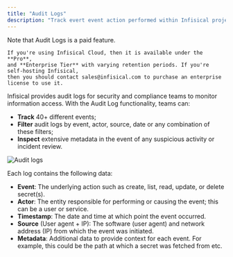 ```yaml
---
title: "Audit Logs"
description: "Track evert event action performed within Infisical projects."
---
```


<Info>
    Note that Audit Logs is a paid feature.

    If you're using Infisical Cloud, then it is available under the **Pro**,
    and **Enterprise Tier** with varying retention periods. If you're self-hosting Infisical,
    then you should contact sales@infisical.com to purchase an enterprise license to use it.
</Info>

Infisical provides audit logs for security and compliance teams to monitor information access.
With the Audit Log functionality, teams can:
- **Track** 40+ different events;
- **Filter** audit logs by event, actor, source, date or any combination of these filters;
- **Inspect** extensive metadata in the event of any suspicious activity or incident review.

![Audit logs](../../images/platform/audit-logs/audit-logs-table.png)

Each log contains the following data:

- **Event**: The underlying action such as create, list, read, update, or delete secret(s).
- **Actor**: The entity responsible for performing or causing the event; this can be a user or service.
- **Timestamp**: The date and time at which point the event occurred.
- **Source** (User agent + IP): The software (user agent) and network address (IP) from which the event was initiated.
- **Metadata**: Additional data to provide context for each event. For example, this could be the path at which a secret was fetched from etc.
